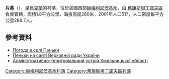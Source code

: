 {{coord|49|55|18|N|27|4|54|E|scale:100000|display=title}}

'''片基'''（{{lang-uk|Пеньки}}），是[[烏克蘭|烏克蘭]]的村落，位於該國西部[[赫梅利尼茨基州|赫梅利尼茨基州]]，由 [[舊康斯坦丁諾夫區|舊康斯坦丁諾夫區]]負責管轄，面積1.8平方公里，海拔高度280米，2001年人口517，人口密度每平方公里286.7人。

==參考資料==
* [http://weather.in.ua/ua/hmel'nickaja/19748 Погода в селі Пеньки]{{Wayback|url=http://weather.in.ua/ua/hmel%27nickaja/19748 |date=20190912134815 }}
* [Http://gska2.rada.gov.ua/pls/z7502/A005?rdat1=14.02.2011&rf7571=36772 Пеньки на сайті Верховної ради України]{{dead link|date=2018年1月 |bot=InternetArchiveBot |fix-attempted=yes }}
* [https://web.archive.org/web/20120301144532/http://www.rada.gov.ua/zakon/new/ADM/zmistxm.html Адміністративно-територіальний устрій Хмельницької області]

{{DEFAULTSORT:Пеньки}}
[[Category:赫梅利尼茨基州村落|Category:赫梅利尼茨基州村落]]
[[Category:舊康斯坦丁諾夫區村落|Category:舊康斯坦丁諾夫區村落]]


{{Khmelnytskyi-geo-stub}}